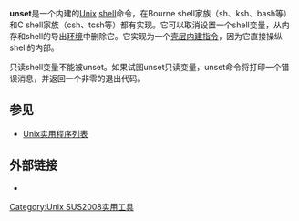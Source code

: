 {{noteTA
|G1=IT
}}
{{lowercase}}
'''unset'''是一个内建的[[Unix|Unix]] [[Unix_shell|shell]]命令，在Bourne shell家族（sh、ksh、bash等）和C shell家族（csh、tcsh等）都有实现。它可以取消设置一个shell变量，从内存和shell的导出[[环境变量|环境]]中删除它。它实现为一个[[壳层内建指令|壳层内建指令]]，因为它直接操纵shell的内部。

只读shell变量不能被unset。如果试图unset只读变量，unset命令将打印一个错误消息，并返回一个非零的退出代码。

== 参见 ==
* [[Unix实用程序列表|Unix实用程序列表]]

== 外部链接 ==
* {{man|cu|unset|SUS|unset values and attributes of variables and functions}}

{{Unix命令}}

[[Category:Unix_SUS2008实用工具|Category:Unix SUS2008实用工具]]